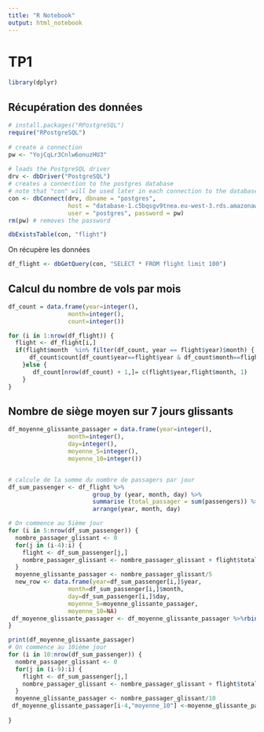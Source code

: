 ```yaml
---
title: "R Notebook"
output: html_notebook
---
```


# TP1 
```r
library(dplyr)
```


## Récupération des données
```r
# install.packages("RPostgreSQL")
require("RPostgreSQL")
 
# create a connection
pw <- "YojCqLr3Cnlw6onuzHU3"
 
# loads the PostgreSQL driver
drv <- dbDriver("PostgreSQL")
# creates a connection to the postgres database
# note that "con" will be used later in each connection to the database
con <- dbConnect(drv, dbname = "postgres",
                 host = "database-1.c5bqsgv9tnea.eu-west-3.rds.amazonaws.com", port = 5432,
                 user = "postgres", password = pw)
rm(pw) # removes the password

dbExistsTable(con, "flight")
```


On récupère les données
```r
df_flight <- dbGetQuery(con, "SELECT * FROM flight limit 100")
```


## Calcul du nombre de vols par mois

```r
df_count = data.frame(year=integer(),
                 month=integer(), 
                 count=integer())

for (i in 1:nrow(df_flight)) {
  flight <- df_flight[i,]
  if(flight$month  %in% filter(df_count, year == flight$year)$month) {
      df_count$count[df_count$year==flight$year & df_count$month==flight$month ] = df_count$count[df_count$year==flight$year & df_count$month==flight$month ] +1
    }else {
       df_count[nrow(df_count) + 1,]= c(flight$year,flight$month, 1)
    }
}
```




## Nombre de siège moyen sur 7 jours glissants

```r
df_moyenne_glissante_passager = data.frame(year=integer(),
                 month=integer(),
                 day=integer(),
                 moyenne_5=integer(),
                 moyenne_10=integer())


# calcule de la somme du nombre de passagers par jour
df_sum_passenger <- df_flight %>% 
                        group_by (year, month, day) %>%
                        summarise (total_passager = sum(passengers)) %>%
                        arrange(year, month, day)

# On commence au 5ième jour
for (i in 5:nrow(df_sum_passenger)) {
  nombre_passager_glissant <- 0
  for(j in (i-4):i) {
    flight <- df_sum_passenger[j,]
    nombre_passager_glissant <- nombre_passager_glissant + flight$total_passager
  }
  moyenne_glissante_passager <- nombre_passager_glissant/5
  new_row <- data.frame(year=df_sum_passenger[i,]$year,
                 month=df_sum_passenger[i,]$month,
                 day=df_sum_passenger[i,]$day,
                 moyenne_5=moyenne_glissante_passager,
                 moyenne_10=NA)
 df_moyenne_glissante_passager <- df_moyenne_glissante_passager %>%rbind(new_row)
}

print(df_moyenne_glissante_passager)
# On commence au 10ième jour
for (i in 10:nrow(df_sum_passenger)) {
  nombre_passager_glissant <- 0
  for(j in (i-9):i) {
    flight <- df_sum_passenger[j,]
    nombre_passager_glissant <- nombre_passager_glissant + flight$total_passager
  }
  moyenne_glissante_passager <- nombre_passager_glissant/10
 df_moyenne_glissante_passager[i-4,"moyenne_10"] <-moyenne_glissante_passager
  
}

```

